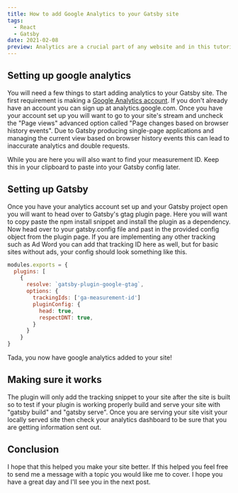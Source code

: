 ```yaml
---
title: How to add Google Analytics to your Gatsby site
tags:
  - React
  - Gatsby
date: 2021-02-08
preview: Analytics are a crucial part of any website and in this tutorial you will learn how to add Google Analytics to your Gatsby site.
---
```


## Setting up google analytics

You will need a few things to start adding analytics to your Gatsby site. The first requirement is making a [Google Analytics account](https://analytics.google.com/). If you don't already have an account you can sign up at analytics.google.com. Once you have your account set up you will want to go to your site's stream and uncheck the "Page views" advanced option called "Page changes based on browser history events". Due to Gatsby producing single-page applications and managing the current view based on browser history events this can lead to inaccurate analytics and double requests.

While you are here you will also want to find your measurement ID. Keep this in your clipboard to paste into your Gatsby config later.

## Setting up Gatsby

Once you have your analytics account set up and your Gatsby project open you will want to head over to Gatsby's gtag plugin page. Here you will want to copy paste the npm install snippet and install the plugin as a dependency. Now head over to your gatsby.config file and past in the provided config object from the plugin page. If you are implementing any other tracking such as Ad Word you can add that tracking ID here as well, but for basic sites without ads, your config should look something like this.

```js
modules.exports = {
  plugins: [
    {
      resolve: `gatsby-plugin-google-gtag`,
      options: {
        trackingIds: ['ga-measurement-id']
        pluginConfig: {
          head: true,
          respectDNT: true,
        }
      }
    }
}
```

Tada, you now have google analytics added to your site!

## Making sure it works

The plugin will only add the tracking snippet to your site after the site is built so to test if your plugin is working properly build and serve your site with "gatsby build" and "gatsby serve". Once you are serving your site visit your locally served site then check your analytics dashboard to be sure that you are getting information sent out.

## Conclusion

I hope that this helped you make your site better. If this helped you feel free to send me a message with a topic you would like me to cover. I hope you have a great day and I'll see you in the next post.
